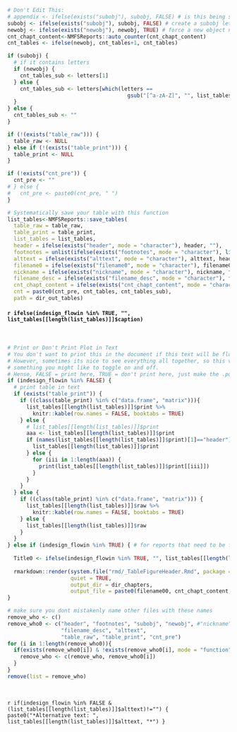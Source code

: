 

```r

# Don't Edit This:
# appendix <- ifelse(exists("subobj"), subobj, FALSE) # is this being saved to the Appendix?
subobj <- ifelse(exists("subobj"), subobj, FALSE) # create a subobj letter (1a)
newobj <- ifelse(exists("newobj"), newobj, TRUE) # force a new object number (1b-> 2a and 1 -> 2)
cnt_chapt_content<-NMFSReports::auto_counter(cnt_chapt_content)
cnt_tables <- ifelse(newobj, cnt_tables+1, cnt_tables)

if (subobj) {
  # if it contains letters
  if (newobj) {
    cnt_tables_sub <- letters[1]
  } else {
    cnt_tables_sub <- letters[which(letters == 
                                      gsub("[^a-zA-Z]", "", list_tables[length(list_tables)][[1]]$number))+1]
  }
} else {
  cnt_tables_sub <- ""
}

if (!(exists("table_raw"))) {
  table_raw <- NULL
} else if (!(exists("table_print"))) {
  table_print <- NULL
}

if (!exists("cnt_pre")) {
  cnt_pre <- ""
# } else {
#   cnt_pre <- paste0(cnt_pre, " ")
}

# Systematically save your table with this function
list_tables<-NMFSReports::save_tables(
  table_raw = table_raw, 
  table_print = table_print,
  list_tables = list_tables, 
  header = ifelse(exists("header", mode = "character"), header, ""),
  footnotes = unlist(ifelse(exists("footnotes", mode = "character"), list(footnotes), "")), 
  alttext = ifelse(exists("alttext", mode = "character"), alttext, header),
  filename0 = ifelse(exists("filename0", mode = "character"), filename0, nickname), 
  nickname = ifelse(exists("nickname", mode = "character"), nickname, filename0),
  filename_desc = ifelse(exists("filename_desc", mode = "character"), filename_desc, nickname),  
  cnt_chapt_content = ifelse(exists("cnt_chapt_content", mode = "character"), cnt_chapt_content, "001"), 
  cnt = paste0(cnt_pre, cnt_tables, cnt_tables_sub), 
  path = dir_out_tables)

```

#### `r ifelse(indesign_flowin %in% TRUE, "", list_tables[[length(list_tables)]]$caption) `

</br>

```r

# Print or Don't Print Plot in Text
# You don't want to print this in the document if this text will be flowed into InDesign. 
# However, sometimes its nice to see everything all together, so this variable is 
# something you might like to toggle on and off. 
# Hense, FALSE = print here, TRUE = don't print here, just make the .pdf (coded above)
if (indesign_flowin %in% FALSE) { 
  # print table in text
  if (exists("table_print")) {
    if ((class(table_print) %in% c("data.frame", "matrix"))){
      list_tables[[length(list_tables)]]$print %>% 
        knitr::kable(row.names = FALSE, booktabs = TRUE)
    } else {
      # list_tables[[length(list_tables)]]$print
      aaa <- list_tables[[length(list_tables)]]$print
      if (names(list_tables[[length(list_tables)]]$print)[1]=="header") {
        list_tables[[length(list_tables)]]$print
      } else {
        for (iii in 1:length(aaa)) { 
          print(list_tables[[length(list_tables)]]$print[[iii]])
        }
      }
    }
  } else {
    if ((class(table_print) %in% c("data.frame", "matrix"))) {
      list_tables[[length(list_tables)]]$raw %>% 
        knitr::kable(row.names = FALSE, booktabs = TRUE)
    } else {
      list_tables[[length(list_tables)]]$raw
    }
  } 
} else if (indesign_flowin %in% TRUE) { # for reports that need to be flowed into InDesign 
  
  Title0 <- ifelse(indesign_flowin %in% TRUE, "", list_tables[[length(list_tables)]]$caption)
  
  rmarkdown::render(system.file("rmd/_TableFigureHeader.Rmd", package = "NMFSReports"), 
                    quiet = TRUE,
                    output_dir = dir_chapters, 
                    output_file = paste0(filename00, cnt_chapt_content,"_Title.docx"))
}

# make sure you dont mistakenly name other files with these names
remove_who <- c()
remove_who0 <- c("header", "footnotes", "subobj", "newobj", #"nickname", 
                 "filename_desc", "alttext", 
                 "table_raw", "table_print", "cnt_pre")
for (i in 1:length(remove_who0)){
  if(exists(remove_who0[i]) & !exists(remove_who0[i], mode = "function")){
    remove_who <- c(remove_who, remove_who0[i])
  }
}
remove(list = remove_who)

```

</br>

`r if(indesign_flowin %in% FALSE & (list_tables[[length(list_tables)]]$alttext)!="") { paste0("*Alternative text: ", list_tables[[length(list_tables)]]$alttext, "*") } `

</br>
